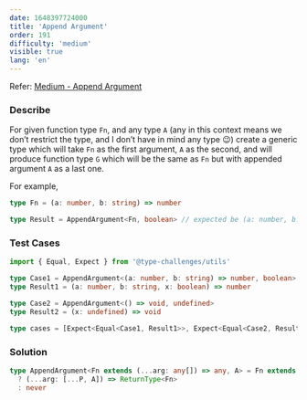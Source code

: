 ```yaml
---
date: 1648397724000
title: 'Append Argument'
order: 191
difficulty: 'medium'
visible: true
lang: 'en'
---
```


Refer: [Medium - Append Argument](https://github.com/type-challenges/type-challenges/blob/main/questions/00191-medium-append-argument/README.md)

### Describe

For given function type `Fn`, and any type `A` (any in this context means we don’t restrict the type, and I don’t have in mind any type 😉) create a generic type which will take `Fn` as the first argument, `A` as the second, and will produce function type `G` which will be the same as `Fn` but with appended argument `A` as a last one.

For example,

```typescript
type Fn = (a: number, b: string) => number

type Result = AppendArgument<Fn, boolean> // expected be (a: number, b: string, x: boolean) => number
```

### Test Cases

```typescript
import { Equal, Expect } from '@type-challenges/utils'

type Case1 = AppendArgument<(a: number, b: string) => number, boolean>
type Result1 = (a: number, b: string, x: boolean) => number

type Case2 = AppendArgument<() => void, undefined>
type Result2 = (x: undefined) => void

type cases = [Expect<Equal<Case1, Result1>>, Expect<Equal<Case2, Result2>>]
```

### Solution

```typescript
type AppendArgument<Fn extends (...arg: any[]) => any, A> = Fn extends (...arg: infer P) => any
  ? (...arg: [...P, A]) => ReturnType<Fn>
  : never
```
